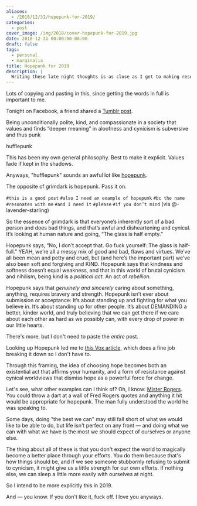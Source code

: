 ```yaml
---
aliases:
  - /2018/12/31/hopepunk-for-2019/
categories:
  - post
cover_image: /img/2018/cover-hopepunk-for-2019.jpg
date: 2018-12-31 00:00:00-08:00
draft: false
tags:
  - personal
  - marginalia
title: Hopepunk for 2019
description: |
  Writing these late night thoughts is as close as I get to making resolutions.
---
```


Lots of copying and pasting in this, since getting the words in full is important to me.

Tonight on Facebook, a friend shared a [Tumblr post][].

[Tumblr post]: http://heartlessharless.tumblr.com/post/133490414240/alycs-being-unconditionally-polite-kind-and

<Quote>
  <Quote>
  Being unconditionally polite, kind, and compassionate in a society that values and finds “deeper meaning”
  in aloofness and cynicism is subversive and thus punk
  </Quote>

hufflepunk

</Quote>

This has been my own general philosophy. Best to make it explicit. Values fade if kept in the shadows.

Anyways, "hufflepunk" sounds an awful lot like [hopepunk][].

[hopepunk]: https://ariaste.tumblr.com/post/163500138919/ariaste-the-opposite-of-grimdark-is-hopepunk

<Quote>
  <Quote>
    <Quote>
The opposite of grimdark is hopepunk. Pass it on.
    </Quote>
 
`#this is a good post` `#also I need an example of hopepunk` `#bc the name` `#resonates with me` `#and I need it`
`#please` `#if you don’t mind` (via @-lavender-starling)
  </Quote>
 
So the essence of grimdark is that everyone’s inherently sort of a bad person and does bad things, and that’s
awful and disheartening and cynical. It’s looking at human nature and going, “The glass is half empty.”
 
Hopepunk says, “No, I don’t accept that. Go fuck yourself: The glass is half-full.”  YEAH, we’re all a messy
mix of good and bad, flaws and virtues. We’ve all been mean and petty and cruel, but (and here’s the important
part) we’ve also been soft and forgiving and KIND. Hopepunk says that kindness and softness doesn’t equal
weakness, and that in this world of brutal cynicism and nihilism, being kind is a *political act*. An act of
*rebellion.*
 
Hopepunk says that *genuinely and sincerely* caring about something, anything, requires bravery and strength.
Hopepunk isn’t ever about submission or acceptance: It’s about standing up and fighting for what you believe
in. It’s about standing up for other people. It’s about DEMANDING a better, kinder world, and truly believing
that we can get there if we care about each other as hard as we possibly can, with every drop of power in our
little hearts.
</Quote>

There's more, but I don't need to paste the *entire* post.

Looking up Hopepunk led me to [this Vox article][], which does a fine job breaking it down so I don't have to.

[this Vox article]: https://www.vox.com/2018/12/27/18137571/what-is-hopepunk-noblebright-grimdark

<Quote>

Through this framing, the idea of choosing hope becomes both an existential act that affirms your humanity,
and a form of resistance against cynical worldviews that dismiss hope as a powerful force for change.

</Quote>

Let's see, what other examples can I think of? Oh, I know: [Mister Rogers][].
You could throw a dart at a wall of Fred Rogers quotes and anything it hit
would be appropriate for hopepunk. The man fully understood the world he was
speaking to.

[Mister Rogers]: http://www.pbs.org/parents/rogers

<Quote
  from="Fred Rogers"
  cite="https://www.azquotes.com/quote/895495">

Some days, doing "the best we can" may still fall short of what we would like to be able to do, but life isn't
perfect on any front — and doing what we can with what we have is the most we should expect of ourselves or
anyone else.

</Quote>

The thing about all of these is that you don't expect the world to magically become a better place through
your efforts. You do them because that's how things should be, and if we see someone stubbornly refusing to
submit to cynicism, it might give us a little strength for our own efforts. If nothing else, we can sleep a little
more easily with ourselves at night.

So I intend to be more explicitly this in 2019.

And — you know. If you don't like it, fuck off. I love you anyways.
